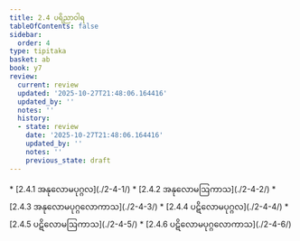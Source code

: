 ```yaml
---
title: 2.4 ပရိညာဝါရ
tableOfContents: false
sidebar:
  order: 4
type: tipitaka
basket: ab
book: y7
review:
  current: review
  updated: '2025-10-27T21:48:06.164416'
  updated_by: ''
  notes: ''
  history:
  - state: review
    date: '2025-10-27T21:48:06.164416'
    updated_by: ''
    notes: ''
    previous_state: draft
---
```



<ReviewStatus review={frontmatter.review} showDetails={true} />

<HypothesisAnnotation frontmatter={frontmatter} />

<DynamicBreadcrumb />



<TableOfContents book="y7" section="2.4">
* [2.4.1 အနုလောမပုဂ္ဂလ](./2-4-1/)
* [2.4.2 အနုလောမဩကာသ](./2-4-2/)
* [2.4.3 အနုလောမပုဂ္ဂလောကာသ](./2-4-3/)
* [2.4.4 ပဋိလောမပုဂ္ဂလ](./2-4-4/)
* [2.4.5 ပဋိလောမဩကာသ](./2-4-5/)
* [2.4.6 ပဋိလောမပုဂ္ဂလောကာသ](./2-4-6/)
</TableOfContents>